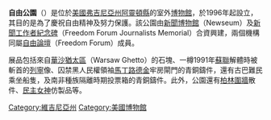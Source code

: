 '''自由公園'''（{{lang-en|Freedom Park}}）是位於[[美國|美國]][[弗吉尼亞州|弗吉尼亞州]][[阿靈頓縣|阿靈頓縣]]的室外[[博物館|博物館]]，於1996年起設立，其目的是為了慶祝自由精神及努力保護。該公園由[[新聞博物館|新聞博物館]]（Newseum）及[[新聞工作者紀念碑|新聞工作者紀念碑]]（Freedom Forum Journalists Memorial）合資興建，兩個機構同屬[[自由論壇|自由論壇]]（Freedom Forum）成員。

展品包括來自[[華沙猶太區|華沙猶太區]]（Warsaw Ghetto）的石塊、一樽1991年[[蘇聯|蘇聯]]解體時被斬首的[[列寧|列寧]]像、囚禁黑人民權領袖[[馬丁路德金|馬丁路德金]]牢房閘門的青銅鑄件，還有古巴難民乘坐船隻，及南非種族隔離時期投票箱的青銅鑄件。此外，公園還有[[柏林圍牆|柏林圍牆]]散件、[[民主女神|民主女神]]仿製品等。

{{US-stub}}
[[Category:維吉尼亞州|Category:維吉尼亞州]]
[[Category:美國博物館|Category:美國博物館]]